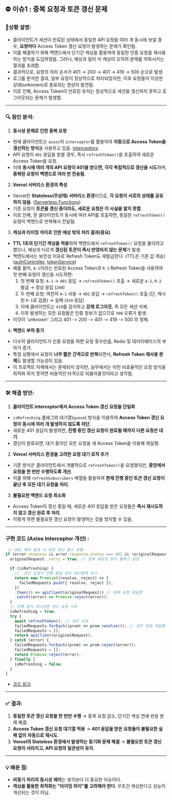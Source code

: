 ## ⛔ 이슈1 : 중복 요청과 토큰 갱신 문제

### 📝**상황 설명:**

- 클라이언트가 세션이 만료된 상태에서 동일한 API 요청을 여러 개 동시에 보낼 경우, **요청마다** Access Token 갱신 요청이 발생하는 문제가 확인됨.
- 이를 해결하기 위해 백엔드에서 단기간 캐싱을 활용하여 동일한 인증 요청을 재사용하는 방식을 도입하였음. 그러나, 예상과 달리 이 캐싱이 오히려 문제를 악화시키는 결과를 초래함.
- 결과적으로, 요청의 처리 순서가 401 → 200 → 401 → 419 → 500 순으로 발생.
- 로그를 분석한 결과, 일부 요청이 정상적으로 처리되었지만, 이후 요청들이 이상한 상태(unknown)로 종료되는 현상이 발견됨.
- 이로 인해, Access Token이 만료된 유저는 정상적으로 세션을 갱신하지 못하고 로그아웃되는 문제가 발생함.

---

### 🔍 원인 분석:

1. **동시성 문제로 인한 중복 요청**
  - 현재 클라이언트는 `axios`의 `interceptor`를 활용하여 **자동으로 Access Token을 갱신하는 방식**을 사용하고 있음. [interceptors](https://github.com/LeeHyunWoo2/KIN-Web/blob/91d4f3990e491488c4032d4aa65e016fcc7aadb1/frontend/src/lib/interceptors.js#L27)
  - API 요청이 `401` 응답을 받을 경우, 즉시 `refreshToken()`을 호출하여 새로운 Access Token을 요청.
  - 이때 **동시에 여러 개의 API 요청이 401을 받으면, 각각 독립적으로 갱신을 시도**하며, **중복된 요청이 백엔드로 여러 번 전송됨.**
2. **Vercel 서버리스 환경의 특성**
  - Vercel은 **Stateless(무상태) 서버리스 환경**이므로, **각 요청이 서로의 상태를 공유하지 않음**. ([Serverless Functions](https://vercel.com/guides/npm-run-start-not-working#serverless-functions))
  - 기존 요청이 **토큰을 갱신 중이라도, 새로운 요청은 이 사실을 알지 못함**.
  - 이로 인해, 한 클라이언트가 동시에 여러 API를 호출하면, 동일한 `refreshToken()` 요청이 백엔드로 반복해서 전달됨.
3. **캐싱과 타이밍 차이로 인한 예상 밖의 처리 결과(중요)**
  - **TTL 1초의 단기간 캐싱을 적용**하여 백엔드에서 `refreshToken()` 요청을 줄이려고 했으나, 예상과 다르게 **갱신된 토큰이 즉시 반영되지 않는 문제**가 발생.
  - 백엔드에서는 보안상 이유로 Refresh Token도 재발급한다. (TTL은 기존 값 계승) ([authController](https://github.com/LeeHyunWoo2/KIN-Web/blob/91d4f3990e491488c4032d4aa65e016fcc7aadb1/backend/controllers/user/authController.js#L85), [tokenService](https://github.com/LeeHyunWoo2/KIN-Web/blob/91d4f3990e491488c4032d4aa65e016fcc7aadb1/backend/services/user/tokenService.js#L15))
  - 예를 들어, `A-1`이라는 만료된 Access Token과 `R-1` Refresh Token을 사용하여 첫 번째 요청이 갱신을 시도하면:
    1. 첫 번째 요청: `A-1` → `401` 응답 → `refreshToken()` 호출 → 새로운 `A-2`, `R-2` 발급 → 정상 응답 (`200`)
    2. 두 번째 요청: 여전히 `A-1` 사용 → `401` 응답 → `refreshToken()` 호출 (단, 캐시된 `R-1`로 검증) → 실패 (`419` 응답)
    3. 이때 클라이언트는 `419`를 감지하고 **강제 로그아웃**, 즉 모든 세션 삭제.
    4. 이후 발생하는 모든 요청들은 인증 정보가 없으므로 `500` 오류가 발생.
 - 이것이 'unknown' 그리고 401 -> 200 -> 401 -> 419 -> 500 의 정체.
4. **백엔드 부하 증가**
 - 다수의 클라이언트가 인증 요청을 하면 요청 횟수만큼, Redis 및 데이터베이스의 부하가 증가.
 - 특정 상황에서 요청이 **너무 짧은 간격으로 반복**되면서, **Refresh Token 재사용 문제**도 발생할 가능성이 있음.
 - 이 프로젝트 자체에서는 문제되지 않지만, 실무에서는 이런 비효율적인 요청 방식을 최적화 하지 못하면 비용적인 타격으로 되돌아올것이라고 생각됨.

---

### 🛠️ 해결 방안:

1. **클라이언트 Interceptor에서 Access Token 갱신 요청을 단일화**
 - `isRefreshing` 플래그와 대기열(`queue`) 방식을 이용하여 **Access Token 갱신 요청이 동시에 여러 개 발생하지 않도록 차단**.
 - 새로운 401 응답이 발생하면, **진행 중인 갱신 요청이 완료될 때까지 다른 요청은 대기**.
 - 갱신이 완료되면, 대기 중이던 모든 요청을 새 Access Token을 이용해 재실행.

2. **Vercel 서버리스 환경을 고려한 요청 대기 로직 추가**
 - 기존 방식은 클라이언트에서 개별적으로 `refreshToken()`을 요청했지만, **중앙에서 요청을 한 번만 수행하도록 개선**.
 - 이를 위해 `refreshSubscribers` 배열을 활용하여 **현재 진행 중인 토큰 갱신 요청이 끝난 후 모든 대기 요청을 처리**.

3. **불필요한 백엔드 요청 최소화**
 - Access Token이 갱신 중일 때, 새로운 401 응답을 받은 요청들은 **즉시 재시도하지 않고 갱신 완료 후 처리**.
 - 이렇게 하면 불필요한 갱신 요청이 발생하는 것을 방지할 수 있음.

---

### **구현 코드 (Axios Interceptor 개선)** :

```javascript filename="interceptors.js" {5-12} copy
 // 401 에러 발생 시 세션 갱신 함수 호출
if (error.response && error.response.status === 401 && !originalRequest._retry) {
  originalRequest._retry = true; // 중복 재요청 방지 플래그 설정

  if (isRefreshing) {
    //  갱신 요청이 진행 중일 경우 대기열에 추가
    return new Promise((resolve, reject) => {
      failedRequests.push({ resolve, reject });
    })
    .then(() => apiClient(originalRequest)) // 원래 요청 재실행
    .catch((error) => Promise.reject(error));
  }
  // 진행 중이 아니라면 갱신 요청 시작
  isRefreshing = true;
  try {
    await refreshToken(); // 갱신 요청
    failedRequests.forEach((prom) => prom.resolve()); // 모든 요청 재실행
    failedRequests = [];
    return apiClient(originalRequest);
  } catch (error) {
    failedRequests.forEach((prom) => prom.reject(error));
    failedRequests = [];
    return Promise.reject(error);
  } finally {
    isRefreshing = false;
  }
}

```

 - [코드 링크](https://github.com/LeeHyunWoo2/KIN-Web/blob/91d4f3990e491488c4032d4aa65e016fcc7aadb1/frontend/src/lib/interceptors.js#L32)

---

### ✅ 결과:

1. **동일한 토큰 갱신 요청을 한 번만 수행** → 중복 요청 감소, 단기간 캐싱 연쇄 반응 문제 해결.
2. **Access Token 갱신 요청 대기열 적용** → **401 응답을 받은 요청들이 불필요한 실패 없이 자동으로 재시도**.
3. **Vercel의 Stateless 환경에서 발생하는 동기화 문제 해결** → **불필요한 토큰 갱신 요청이 사라지고, API 요청의 일관성이 유지**.

---

### 💡 배운 점:

- **비동기 처리의 동시성 제어**는 생각보다 더 중요한 이슈이다.
- **캐싱을 활용한 최적화는 "타이밍 차이"를 고려해야 한다**. 무조건 캐싱한다고 성능이 개선되는 것이 아님.